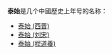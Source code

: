 '''泰始'''是几个中國歷史上年号的名称：
*[[泰始_(西晋)|泰始 (西晋)]]
*[[泰始_(刘宋)|泰始 (刘宋)]]
*[[泰始_(程道養)|泰始 (程道養)]]

{{disambig|cat=年号消歧义}}